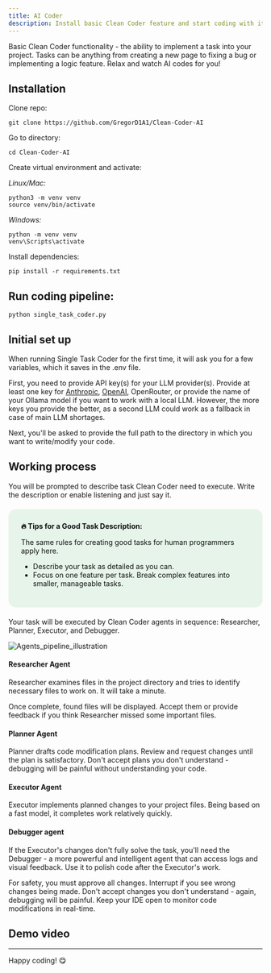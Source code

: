 ```yaml
---
title: AI Coder
description: Install basic Clean Coder feature and start coding with it.
---
```



Basic Clean Coder functionality - the ability to implement a task into your project. Tasks can be anything from creating a new page to fixing a bug or implementing a logic feature. Relax and watch AI codes for you!

## Installation
Clone repo:

```
git clone https://github.com/GregorD1A1/Clean-Coder-AI
```
Go to directory:
```
cd Clean-Coder-AI
```
Create virtual environment and activate:

*Linux/Mac:*
```
python3 -m venv venv
source venv/bin/activate
```
*Windows:*
```
python -m venv venv
venv\Scripts\activate
```
Install dependencies:
```
pip install -r requirements.txt
```

## Run coding pipeline:

```
python single_task_coder.py
```

## Initial set up

When running Single Task Coder for the first time, it will ask you for a few variables, which it saves in the .env file.

First, you need to provide API key(s) for your LLM provider(s). Provide at least one key for [Anthropic](https://www.merge.dev/blog/anthropic-api-key), [OpenAI](https://help.openai.com/en/articles/4936850-where-do-i-find-my-openai-api-key), OpenRouter, or provide the name of your Ollama model if you want to work with a local LLM. However, the more keys you provide the better, as a second LLM could work as a fallback in case of main LLM shortages.

Next, you'll be asked to provide the full path to the directory in which you want to write/modify your code.

## Working process

You will be prompted to describe task Clean Coder need to execute. Write the description or enable listening and just say it.

<div style="background-color: #e6f4ea; border-radius: 15px; padding: 25px; margin: 20px 0; color: #111111;">
<strong>🔥 Tips for a Good Task Description:</strong>

The same rules for creating good tasks for human programmers apply here.
<ul>
<li>Describe your task as detailed as you can.</li>
<li>Focus on one feature per task. Break complex features into smaller, manageable tasks.</li>
</ul>
</div>

Your task will be executed by Clean Coder agents in sequence: Researcher, Planner, Executor, and Debugger.


![Agents_pipeline_illustration](../../../assets/Clean_Coder_diagram.png)

#### Researcher Agent

Researcher examines files in the project directory and tries to identify necessary files to work on. It will take a minute.

Once complete, found files will be displayed. Accept them or provide feedback if you think Researcher missed some important files.

#### Planner Agent

Planner drafts code modification plans. Review and request changes until the plan is satisfactory. Don't accept plans you don't understand - debugging will be painful without understanding your code.

#### Executor Agent

Executor implements planned changes to your project files. Being based on a fast model, it completes work relatively quickly.

#### Debugger agent

If the Executor's changes don't fully solve the task, you'll need the Debugger - a more powerful and intelligent agent that can access logs and visual feedback. Use it to polish code after the Executor's work.

For safety, you must approve all changes. Interrupt if you see wrong changes being made. Don't accept changes you don't understand - again, debugging will be painful. Keep your IDE open to monitor code modifications in real-time.

## Demo video

<VideoEmbed videoId="PEPfDQyGE9w" title="Single task coder" />

---
Happy coding! 😋
